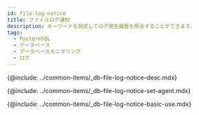 ```yaml
---
id: file-log-notice
title: ファイルログ通知
description: キーワードを設定してログ発生履歴を照会することができます。
tags:
  - PostgreSQL
  - データベース
  - データベースモニタリング
  - ログ
---
```



<Note product='PostgreSQL' link='../postgresql-v1/file-log-notice' />

<!-- 概要 -->

{@include: ../common-items/_db-file-log-notice-desc.mdx}

<!-- 사용 설정 안내 -->

{@include: ../common-items/_db-file-log-notice-set-agent.mdx}

<!-- 기본 화면 안내 -->

{@include: ../common-items/_db-file-log-notice-basic-use.mdx}

